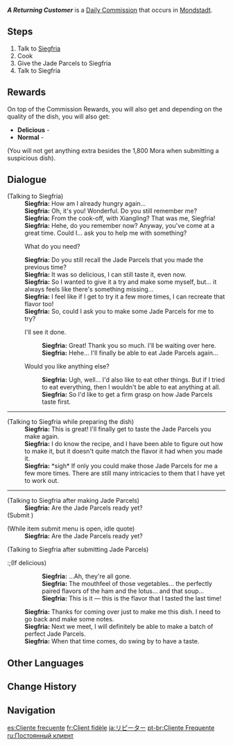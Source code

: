 {{Quest Infobox
|id            = 20701
|type          = Commission
|image         = Commission A Returning Customer.png
|startLocation = [[Springvale]], [[Mondstadt]]
|region        = Mondstadt
|area          = Windwail Highland
|subarea       = Springvale
|characters    = Siegfria; Traveler
|npc           = Siegfria
|requirement   = Complete [[Mondstadt Gastronomy Trip]]
|rewards       = Mora*1,800;Crystal Chunk*1/Delicious Jade Parcels reward;White Iron Chunk*1/Normal Jade Parcels reward
|otherRewards  = 
* AR-Dependent Rewards
}}
'''''A Returning Customer''''' is a [[Daily Commission]] that occurs in [[Mondstadt]].

==Steps==
# Talk to [[Siegfria]]
# Cook {{Item|Jade Parcels}}
# Give the Jade Parcels to Siegfria
# Talk to Siegfria

==Rewards==
{{Commission Rewards|low}}
On top of the Commission Rewards, you will also get {{Item|Mora|24|x=1,800}} and depending on the quality of the dish, you will also get:
* '''Delicious''' - {{Item|Crystal Chunk|24|x=1}}
* '''Normal''' - {{Item|White Iron Chunk|24|x=1}}
(You will not get anything extra besides the 1,800 Mora when submitting a suspicious dish).

==Dialogue==
{{Quest Description|Siegfria can't stop thinking about the delectable Jade Parcels. Oh how she wants to taste it again...}}
{{Dialogue Start}}
;(Talking to Siegfria)
:'''Siegfria:''' How am I already hungry again...
:'''Siegfria:''' Oh, it's you! Wonderful. Do you still remember me?
:'''Siegfria:''' From the cook-off, with Xiangling? That was me, Siegfria!
:'''Siegfria:''' Hehe, do you remember now? Anyway, you've come at a great time. Could I... ask you to help me with something?
:{{DIcon}} What do you need?
:'''Siegfria:''' Do you still recall the Jade Parcels that you made the previous time?
:'''Siegfria:''' It was so delicious, I can still taste it, even now.
:'''Siegfria:''' So I wanted to give it a try and make some myself, but... it always feels like there's something missing...
:'''Siegfria:''' I feel like if I get to try it a few more times, I can recreate that flavor too!
:'''Siegfria:''' So, could I ask you to make some Jade Parcels for me to try?
:{{DIcon}} I'll see it done.
::'''Siegfria:''' Great! Thank you so much. I'll be waiting over here.
::'''Siegfria:''' Hehe... I'll finally be able to eat Jade Parcels again...
:{{DIcon}} Would you like anything else?
::'''Siegfria:''' Ugh, well... I'd also like to eat other things. But if I tried to eat everything, then I wouldn't be able to eat anything at all.
::'''Siegfria:''' So I'd like to get a firm grasp on how Jade Parcels taste first.
----
;(Talking to Siegfria while preparing the dish)
:'''Siegfria:''' This is great! I'll finally get to taste the Jade Parcels you make again.
:'''Siegfria:''' I do know the recipe, and I have been able to figure out how to make it, but it doesn't quite match the flavor it had when you made it.
:'''Siegfria:''' *sigh* If only you could make those Jade Parcels for me a few more times. There are still many intricacies to them that I have yet to work out.
----
;(Talking to Siegfria after making Jade Parcels)
:'''Siegfria:''' Are the Jade Parcels ready yet?
;(Submit  {{Item|Jade Parcels}})

;(While item submit menu is open, idle quote)
:'''Siegfria:''' Are the Jade Parcels ready yet?

;(Talking to Siegfria after submitting Jade Parcels)
:;(If delicious)
::'''Siegfria:''' ...Ah, they're all gone.
::'''Siegfria:''' The mouthfeel of those vegetables... the perfectly paired flavors of the ham and the lotus... and that soup...
::'''Siegfria:''' This is it &mdash; this is the flavor that I tasted the last time!
:;(If normal)
::'''Siegfria:''' The freshness of the ham, the mouthfeel of the vegetables, and this faint spiciness...
::'''Siegfria:''' Hmm, this is not bad. It's a really good serving of Jade Parcels!
:;(If suspicious)
::'''Siegfria:''' Ugh... These vegetables are so dry, and it feels like there are some ingredients that weren't cooked all the way through...
::'''Siegfria:''' It's a far cry from what I had before... is this some new method of cooking that you came up with?
::'''Siegfria:''' There's just something off about it... but I can still use it for reference.
:'''Siegfria:''' Thanks for coming over just to make me this dish. I need to go back and make some notes.
:'''Siegfria:''' Next we meet, I will definitely be able to make a batch of perfect Jade Parcels.
:'''Siegfria:''' When that time comes, do swing by to have a taste.
{{Dialogue End}}

==Other Languages==
{{Other Languages
|en      = A Returning Customer
|zhs     = 回头客
|zhs_rm  = Huítóukè
|zht     = 回頭客
|zht_rm  = Huítóukè
|zh_tl   = Regular Customer
|ja      = リピーター
|ja_rm   = Ripiitaa
|ja_tl   = Regular Customer
|ko      = 다시 찾아온 손님
|ko_tl   = A Returning Customer
|es      = Cliente frecuente
|es_tl   = Loyal Customer
|fr      = Client fidèle
|fr_tl   = Loyal Customer
|ru      = Постоянный клиент
|ru_tl   = A Regular Customer
|th      = รสชาติที่คิดถึง
|th_rm   = Rotchat thi Khitthueng
|th_tl   = A Nostalgic Flavor
|vi      = Khách Quen
|vi_tl   = Familiar Customer
|de      = Stammkunde
|de_tl   = Regular Customer
|id      = Tamu Langganan
|id_tl   = Loyal Guest
|pt      = Cliente Frequente
|pt_tl   = Frequent Customer
|tr      = Sadık Müşteri
|tr_tl   = Loyal Customer
|it      = Cliente abituale
|it_tl   = Regular Customer
}}

==Change History==
{{Change History|1.0}}

==Navigation==
{{Commission Navbox|Mondstadt|Standalone}}

[[es:Cliente frecuente]]
[[fr:Client fidèle]]
[[ja:リピーター]]
[[pt-br:Cliente Frequente]]
[[ru:Постоянный клиент]]